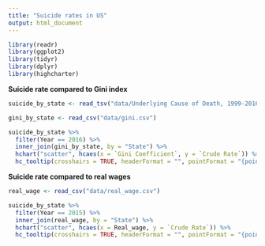 ```yaml
---
title: "Suicide rates in US"
output: html_document
---
```



```r
library(readr)
library(ggplot2)
library(tidyr)
library(dplyr)
library(highcharter)


```


**Suicide rate compared to Gini index**

```r
suicide_by_state <- read_tsv("data/Underlying Cause of Death, 1999-2016.txt")[,c(2,4,6,7,8)]

gini_by_state <- read_csv("data/gini.csv")

suicide_by_state %>%
  filter(Year == 2016) %>%
  inner_join(gini_by_state, by = "State") %>%
  hchart("scatter", hcaes(x = `Gini Coefficient`, y = `Crude Rate`)) %>%
  hc_tooltip(crosshairs = TRUE, headerFormat = "", pointFormat = "{point.State}")


```


**Suicide rate compared to real wages**
```r
real_wage <- read_csv("data/real_wage.csv")

suicide_by_state %>%
  filter(Year == 2015) %>%
  inner_join(real_wage, by = "State") %>%
  hchart("scatter", hcaes(x = Real_wage, y = `Crude Rate`)) %>%
  hc_tooltip(crosshairs = TRUE, headerFormat = "", pointFormat = "{point.State}")


```